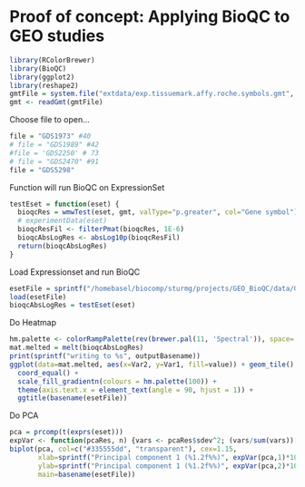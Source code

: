 Proof of concept: Applying BioQC to GEO studies
===============================================

```r
library(RColorBrewer)
library(BioQC)
library(ggplot2)
library(reshape2)
gmtFile = system.file("extdata/exp.tissuemark.affy.roche.symbols.gmt", package="BioQC")
gmt <- readGmt(gmtFile)
```

Choose file to open...
```r
file = "GDS1973" #40
# file = "GDS1989" #42
#file = 'GDS2250' # 73
# file = "GDS2470" #91
file = "GDS5298"
```

Function will run BioQC on ExpressionSet
```r
testEset = function(eset) {
  bioqcRes = wmwTest(eset, gmt, valType="p.greater", col="Gene symbol")
  # experimentData(eset)
  bioqcResFil <- filterPmat(bioqcRes, 1E-6)
  bioqcAbsLogRes <- absLog10p(bioqcResFil)
  return(bioqcAbsLogRes)
}
```

Load Expressionset and run BioQC
```r
esetFile = sprintf("/homebasel/biocomp/sturmg/projects/GEO_BioQC/data/GDS_all/%s.Rdata", file)
load(esetFile)
bioqcAbsLogRes = testEset(eset)
```

Do Heatmap
```r
hm.palette <- colorRampPalette(rev(brewer.pal(11, 'Spectral')), space='Lab')  
mat.melted = melt(bioqcAbsLogRes)
print(sprintf("writing to %s", outputBasename))
ggplot(data=mat.melted, aes(x=Var2, y=Var1, fill=value)) + geom_tile() +
  coord_equal() +
  scale_fill_gradientn(colours = hm.palette(100)) +
  theme(axis.text.x = element_text(angle = 90, hjust = 1)) +
  ggtitle(basename(esetFile))
```

Do PCA
```r
pca = prcomp(t(exprs(eset)))
expVar <- function(pcaRes, n) {vars <- pcaRes$sdev^2; (vars/sum(vars))[n]}
biplot(pca, col=c("#335555dd", "transparent"), cex=1.15,
       xlab=sprintf("Principal component 1 (%1.2f%%)", expVar(pca,1)*100),
       ylab=sprintf("Principal component 1 (%1.2f%%)", expVar(pca,2)*100),
       main=basename(esetFile))
```
